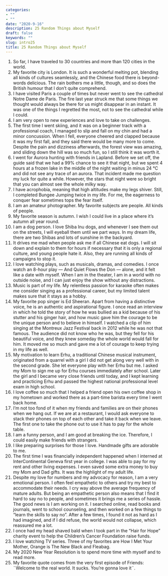 ```yaml
---
categories:
- ""
- ""
date: "2020-9-16"
description: 25 Random Things about Myself
draft: false
keywords: ""
slug: intro25
title: 25 Random Things about Myself
---
```


1.	So far, I have traveled to 30 countries and more than 120 cities in the world. 
2.	My favorite city is London. It is such a wonderful melting pot, blending all kinds of cultures seamlessly, and the Chinese food there is beyond-words delicious. The rain bothers me a little, though, and so does the British humour that I don't quite comprehend.
3.	I have visited Paris a couple of times but never went to see the cathedral Notre Dame de Paris. The fire last year struck me that some things we thought would always be there for us might disappear in an instant. It was one of the things I regretted the most, not to see the cathedral while I could. 
4.	I am very open to new experiences and love to take on challenges. 
5.	The first time I went skiing, and it was on a beginner track with a professional coach, I managed to slip and fall on my chin and had a minor concussion. When I fell, everyone cheered and clapped because it was my first fall, and they said there would be many more to come. Despite the pain and dizziness afterwards, the forest view was amazing, and sliding down the hill was so much fun, so I still think it was worth it.
6.	I went for Aurora hunting with friends in Lapland. Before we set off, the guide said that we had a 99% chance to see it that night, but we spent 4 hours at a frozen lake in the middle of the night waiting in minus 24 °C and did not see any trace of an aurora. That incident made me question my luck for quite a while. However, the stars that night were so bright that you can almost see the whole milky way.
7.	I have acrophobia, meaning that high altitudes make my legs shiver. Still, I completed Bungee Jumping twice in my life. For me, the eagerness to conquer fear sometimes tops the fear itself.
8.	I am an amateur photographer. My favorite subjects are people. All kinds of people.
9.	My favorite season is autumn. I wish I could live in a place where it's autumn all year round.
10.	I am a dog person. I love Shiba Inu dogs, and whenever I see them out on the streets, I will eyeball them until we part ways. In my dream life, there are two Shibas and lots of sunshine in the backyard.
11.	It drives me mad when people ask me if all Chinese eat dogs. I will sit down and explain to them for hours if necessary that it is only a regional culture, and young people hate it. Also, they are running all kinds of campaigns to stop it.
12.	I love watching plays, such as musicals, dramas, and comedies. I once watch an 8-hour play — And Quiet Flows the Don — alone, and it felt like a date with myself. When I am in the theater, I am in a world with no outside noise, and I can just enjoy the show without any distractions.
13.	Music is part of my life. My relentless passion for karaoke often makes me consider singing as a professional career, but my limited talent makes sure that it stays as a hobby.
14.	My favorite pop singer is Ed Sheeran. Apart from having a distinctive voice, he is an authentic and aspirational figure. I once read an interview in which he told the story of how he was bullied as a kid because of his stutter and his ginger hair, and how music gave him the courage to be the unique person and to believe in himself. I watched a clip of him singing at the Montreux Jazz Festival back in 2012 while he was not that famous. The audience did not know who he was, but they fell for his beautiful voice, and they knew someday the whole world would fall for him. It moved me so much and gave me a lot of courage to keep trying in my life as well.
15.	My motivation to learn Erhu, a traditional Chinese musical instrument, originated from a quarrel with a girl I did not get along very well with in the second grade. She let everyone play with her Erhu but me. I asked my Mom to sign me up for Erhu courses immediately after school. Later the girl and I became very close friends until today, and I kept learning and practicing Erhu and passed the highest national professional level exam in high school.
16.	I love coffee so much that I helped a friend open his own coffee shop in my hometown and worked there as a part-time barista every time I went back home.
17.	I'm not too fond of it when my friends and families are on their phones when we hang out. If we are at a restaurant, I would ask everyone to stack their phones on top of each other and take it back when we leave. The first one to take the phone out to use it has to pay for the whole table. 
18.	I am a funny person, and I am good at breaking the ice. Therefore, I could easily make friends with strangers.
19.	I like preparing surprises for those I love. Handmade gifts are adorable to me.
20.	The first time I was financially independent happened when I interned at InterContinental Geneva first year in college. I was able to pay for my rent and other living expenses. I even saved some extra money to buy my Mom and Dad gifts. It was the highlight of my adult life. 
21.	Despite my love for numbers and my advocacy for reason, I am a very emotional person. I often feel empathetic to others and try my best to accommodate their needs. I cry way above the average frequency of mature adults. But being an empathetic person also means that I find it hard to say no to people, and sometimes it brings me a series of hassle. The good news is I am working on it. I searched online, read books and journals, went to school counseling, and then worked on a few things to "learn the skills to say no". After a few times, I found it not as hard as I had imagined, and if I did refuse, the world would not collapse, which reassured me a lot.
22.	I once had my head shaved bald when I took part in the "Hair for Hope" charity event to help the Children's Cancer Foundation raise funds. 
23.	I love watching TV series. Three of my favorites are How I Met Your Mother, Orange is The New Black and Fleabag.
24.	My 2020 New Year Resolution is to spend more time with myself and to read more.
25.	My favorite quote comes from the very first episode of Friends: ¨Welcome to the real world. It sucks. You're gonna love it¨.
 


